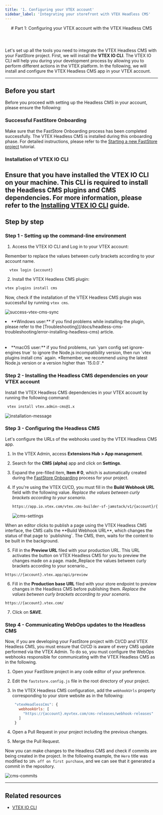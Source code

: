 ```yaml
---
title: '1. Configuring your VTEX account'
sidebar_label: 'Integrating your storefront with VTEX Headless CMS'
---
```



<header>
  # Part 1: Configuring your VTEX account with the VTEX Headless CMS
</header>

Let's set up all the tools you need to integrate the VTEX Headless CMS with your FastStore project. First, we will install the **VTEX IO CLI**.
The VTEX IO CLI will help you during your development process by allowing you to perform different actions in the VTEX platform. In the following, we will install and configure the VTEX Headless CMS app in your VTEX account.

---

## Before you start

Before you proceed with setting up the Headless CMS in your account, please ensure the following:

<Steps>

### Successful FastStore Onboarding

Make sure that the FastStore Onboarding process has been completed successfully. The VTEX Headless CMS is installed during this onboarding phase. For detailed instructions, please refer to the [Starting a new FastStore project](/docs/getting-started/1-faststore-onboarding/onboarding#step-1-setting-up-the-project) tutorial.

### Installation of VTEX IO CLI

Ensure that you have installed the VTEX IO CLI on your machine. This CLI is required to install the Headless CMS plugins and CMS dependencies. For more information, please refer to the [Installing VTEX IO CLI](https://developers.vtex.com/vtex-developer-docs/docs/vtex-io-documentation-vtex-io-cli-install) guide.
</Steps>
---

## Step by step

### Step 1 - Setting up the command-line environment

1. Access the VTEX IO CLI and Log in to your VTEX account:

<Callout type="warning" emoji="⚠️">
  Remember to replace the values between curly brackets according to your
  account name.
</Callout>

```bash copy
  vtex login {account}
  ```

2. Install the VTEX Headless CMS plugin:

  ```bash copy 
  vtex plugins install cms
  ```

Now, check if the installation of the VTEX Headless CMS plugin was successful by running `vtex cms`.

![success-vtex-cms-sync](https://vtexhelp.vtexassets.com/assets/docs/src/faststore-vtex-cms___460365970fb39c94e300b9fbd497e17e.png)

<Callout type="warning" emoji="⚠️">
  <li>**Windows user:** if you find problems while installing
  the plugin, please refer to the
  [Troubleshooting](/docs/headless-cms-troubleshooting/error-installing-headless-cms)
  article.</li> 
  <br></br>
  <li>**macOS user:** if you find problems, run `yarn config set ignore-engines true` to ignore the Node.js incompatibility version, then run `vtex plugins install cms` again. 
  *Remember, we recommend using the latest Node.js version or a version higher than `15.0.0`.* </li> 

</Callout>

### Step 2 - Installing the Headless CMS dependencies on your VTEX account

Install the VTEX Headless CMS dependencies in your VTEX account by running the following command:

```bash copy
 vtex install vtex.admin-cms@1.x
```

![installation-message](https://vtexhelp.vtexassets.com/assets/docs/src/cms-installing-dependencies___ad0f763129cfef77d56b4fdaba54be98.png)

### Step 3 - Configuring the Headless CMS

Let's configure the URLs of the webhooks used by the VTEX Headless CMS app.

1. In the VTEX Admin, access **Extensions Hub > App management**.
2. Search for the **CMS (alpha)** app and click on **Settings**.
3. Expand the pre-filled item, **Item # 0**, which is automatically created during the [FastStore Onboarding](/docs/getting-started/1-faststore-onboarding/overview) process for your project.
4. If you're using the VTEX CI/CD, you must fill in the **Build Webhook URL** field with the following value. _Replace the values between curly brackets according to your scenario._

   ```sh copy
   https://app.io.vtex.com/vtex.cms-builder-sf-jamstack/v1/{account}/{workspace}/build-releases
   ```

   ![cms-settings](https://vtexhelp.vtexassets.com/assets/docs/src/cms-alpha-settings___5ec952c685b0e9c70d47378e6718a0d1.png)

<Callout type="info" emoji=" ℹ️ ">
  When an editor clicks to publish a page using the VTEX Headless CMS interface,
  the CMS calls the **Build Webhook URL**, which changes the status of that page
  to `publishing`. The CMS, then, waits for the content to be built in the
  background.
</Callout>

5. Fill in the **Preview URL** filed with your production URL. This URL activates the button on VTEX Headless CMS for you to preview the changes made on a page. made_Replace the values between curly brackets according to your scenario._

``` 
https://{account}.vtex.app/api/preview
```

6. Fill in the **Production base URL** filed with your store endpoint to preview changes in the Headless CMS before publishing them. _Replace the values between curly brackets according to your scenario._

``` 
https://{account}.vtex.com/
```

7. Click on **SAVE**.

### Step 4 - Communicating WebOps updates to the Headless CMS

Now, if you are developing your FastStore project with CI/CD and VTEX Headless CMS, you must ensure that CI/CD is aware of every CMS update performed via the VTEX Admin. To do so, you must configure the WebOps webhooks responsible for communicating with the VTEX Headless CMS as in the following.

1. Open your FastStore project in any code editor of your preference.
2. Edit the `faststore.config.js` file in the root directory of your project.
3. In the VTEX Headless CMS configuration, add the `webhookUrls` property corresponding to your store website as in the following:

   ```js filename="faststore.config.js" copy
    "vtexHeadlessCms": {
      webhookUrls: [
        "https://{account}.myvtex.com/cms-releases/webhook-releases"
      ]
    }
   ```

4. Open a Pull Request in your project including the previous changes.
5. Merge the Pull Request.

Now you can make changes to the Headless CMS and check if commits are being created in the project. In the following example, the `Hero` title was modified to `10% off on first purchase`, and we can see that it generated a commit in the repository.

![cms-commits](https://vtexhelp.vtexassets.com/assets/docs/src/cms-example-commits___7bb21be1504033098122feb013667b49.png)

---

## Related resources

- [VTEX IO CLI](https://developers.vtex.com/vtex-developer-docs/docs/vtex-io-documentation-vtex-io-cli-installation-and-command-reference)
